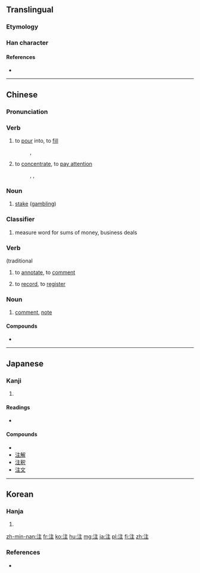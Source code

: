 {{also|註}}
==Translingual==

===Etymology===
{{Han compound|水|alt1=氵|主|ls=psc|c1=s|c2=p}}

===Han character===
{{Han char|rn=85|rad=水|as=05|sn=8|four=3011<sub>4</sub>|canj=水卜土 (EYG)|ids=⿰[[氵]][[主]]}}

====References====
* {{Han ref|kx=0618.050|dkj=17316|dj=1013.030|hdz=31592.010|uh=6CE8|ud=27880|bh=AA60|bd=43616}}

----

==Chinese==
{{zh-hanzi-box|[[注]]}}

===Pronunciation===
{{zh-pron
|m=zhù
|ma=y
|c=zyu3
|h=pfs=chu
|mn=chù
|cat=v,n,cl
}}

===Verb===
{{zh-verb}}

# to [[pour]] into, to [[fill]]
#: {{zh-l|注射}}, {{zh-l|注入}}
# to [[concentrate]], to [[pay attention]]
#: {{zh-l|注視/注视}}, {{zh-l|專注/专注}}, {{zh-l|注意}}

===Noun===
{{zh-noun}}

# [[stake]] ([[gambling]])
#: {{zh-l|賭注/赌注}}

===Classifier===
{{zh-cls}}

# measure word for sums of money, business deals

{{zh-hanzi-box|[[注]]|[[註]]}}

===Verb===
{{zh-verb}} (traditional {{zh-l|註}}
# to [[annotate]], to [[comment]]
#: {{zh-l|註釋/注释}}
# to [[record]], to [[register]]
#: {{zh-l|註冊/注册}}

===Noun===
{{zh-noun}}

# [[comment]], [[note]]
#: {{zh-l|備註/备注}}

====Compounds====
* {{zh-l|轉注/转注}}

----

==Japanese==

===Kanji===
{{ja-kanji|grade=3|rs=水05}}

# {{defn|lang=ja|sort=水05}}

====Readings====
* {{ja-readings|on=[[ちゅう]] (chū)|kun=[[そそぐ]] (sosogu)}}

====Compounds====
* {{term|脚注||[[footnote]]|tr=きゃくちゅう, kyakuchū|sc=Jpan|lang=ja}}
* [[注解]]
* [[注釈]]
* [[注文]]

----

==Korean==

===Hanja===
{{ko-hanja|hangeul=[[주]]|eumhun=|rv=ju|mr=chu|y=cwu}}

# {{defn|lang=ko|sort=水05}}

[[zh-min-nan:注]]
[[fr:注]]
[[ko:注]]
[[hu:注]]
[[mg:注]]
[[ja:注]]
[[pl:注]]
[[fi:注]]
[[zh:注]]

===References===
* {{cite web
| url = http://www.mdbg.net/chindict/chindict.php?page=worddict&wdrst=0&wdqb=注
| title = 注
| work = MDBG English to Chinese dictionary ( Based on CC-CEDICT )
| language = Mandarin/English
| accessdate = 2014-02-19}}